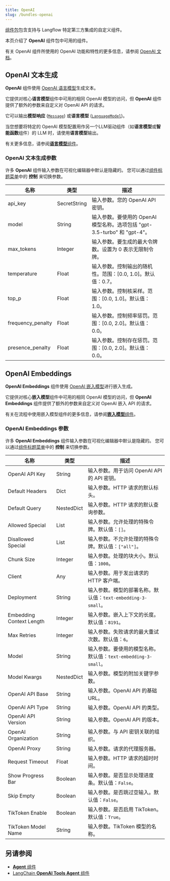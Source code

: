 ```yaml
---
title: OpenAI
slug: /bundles-openai
---
```



[组件包](/components-bundle-components)包含支持与 Langflow 特定第三方集成的自定义组件。

本页介绍了 **OpenAI** 组件包中可用的组件。

有关 OpenAI 组件所使用的 OpenAI 功能和特性的更多信息，请参阅 [OpenAI 文档](https://platform.openai.com/docs/overview)。

## OpenAI 文本生成

**OpenAI** 组件使用 [OpenAI 语言模型](https://platform.openai.com/docs/models)生成文本。

它提供对核心**语言模型**组件中可用的相同 OpenAI 模型的访问，但 **OpenAI** 组件提供了额外的参数来自定义对 OpenAI API 的请求。

它可以输出**模型响应** ([`Message`](/data-types#message)) 或**语言模型** ([`LanguageModel`](/data-types#languagemodel))。

当您想要将特定的 OpenAI 模型配置用作另一个LLM驱动组件（如**语言模型**或**智能函数**组件）的 LLM 时，请使用**语言模型**输出。

有关更多信息，请参阅[**语言模型**组件](/components-models)。

### OpenAI 文本生成参数

许多 **OpenAI** 组件输入参数在可视化编辑器中默认是隐藏的。
您可以通过[组件标题菜单](/concepts-components#component-menus)中的 <Icon name="SlidersHorizontal" aria-hidden="true"/> **控制** 来切换参数。

| 名称 | 类型 | 描述 |
|------|------|-------------|
| api_key | SecretString | 输入参数。您的 OpenAI API 密钥。 |
| model | String | 输入参数。要使用的 OpenAI 模型名称。选项包括 "gpt-3.5-turbo" 和 "gpt-4"。 |
| max_tokens | Integer | 输入参数。要生成的最大令牌数。设置为 0 表示无限制令牌。 |
| temperature | Float | 输入参数。控制输出的随机性。范围：[0.0, 1.0]。默认值：0.7。 |
| top_p | Float | 输入参数。控制核采样。范围：[0.0, 1.0]。默认值：1.0。 |
| frequency_penalty | Float | 输入参数。控制频率惩罚。范围：[0.0, 2.0]。默认值：0.0。 |
| presence_penalty | Float | 输入参数。控制存在惩罚。范围：[0.0, 2.0]。默认值：0.0。 |

## OpenAI Embeddings

**OpenAI Embeddings** 组件使用 [OpenAI 嵌入模型](https://platform.openai.com/docs/guides/embeddings)进行嵌入生成。

它提供对核心**嵌入模型**组件中可用的相同 OpenAI 模型的访问，但 **OpenAI Embeddings** 组件提供了额外的参数来自定义对 OpenAI 嵌入 API 的请求。

有关在流程中使用嵌入模型组件的更多信息，请参阅[**嵌入模型**组件](/components-embedding-models)。

### OpenAI Embeddings 参数

许多 **OpenAI Embeddings** 组件输入参数在可视化编辑器中默认是隐藏的。
您可以通过[组件标题菜单](/concepts-components#component-menus)中的 <Icon name="SlidersHorizontal" aria-hidden="true"/> **控制** 来切换参数。

| 名称 | 类型 | 描述 |
|------|------|-------------|
| OpenAI API Key | String | 输入参数。用于访问 OpenAI API 的 API 密钥。 |
| Default Headers | Dict | 输入参数。HTTP 请求的默认标头。 |
| Default Query | NestedDict | 输入参数。HTTP 请求的默认查询参数。 |
| Allowed Special | List | 输入参数。允许处理的特殊令牌。默认值：`[]`。 |
| Disallowed Special | List | 输入参数。不允许处理的特殊令牌。默认值：`["all"]`。 |
| Chunk Size | Integer | 输入参数。处理的块大小。默认值：`1000`。 |
| Client | Any | 输入参数。用于发出请求的 HTTP 客户端。 |
| Deployment | String | 输入参数。模型的部署名称。默认值：`text-embedding-3-small`。 |
| Embedding Context Length | Integer | 输入参数。嵌入上下文的长度。默认值：`8191`。 |
| Max Retries | Integer | 输入参数。失败请求的最大重试次数。默认值：`6`。 |
| Model | String | 输入参数。要使用的模型名称。默认值：`text-embedding-3-small`。 |
| Model Kwargs | NestedDict | 输入参数。模型的附加关键字参数。 |
| OpenAI API Base | String | 输入参数。OpenAI API 的基础 URL。 |
| OpenAI API Type | String | 输入参数。OpenAI API 的类型。 |
| OpenAI API Version | String | 输入参数。OpenAI API 的版本。 |
| OpenAI Organization | String | 输入参数。与 API 密钥关联的组织。 |
| OpenAI Proxy | String | 输入参数。请求的代理服务器。 |
| Request Timeout | Float | 输入参数。HTTP 请求的超时时间。 |
| Show Progress Bar | Boolean | 输入参数。是否显示处理进度条。默认值：`False`。 |
| Skip Empty | Boolean | 输入参数。是否跳过空输入。默认值：`False`。 |
| TikToken Enable | Boolean | 输入参数。是否启用 TikToken。默认值：`True`。 |
| TikToken Model Name | String | 输入参数。TikToken 模型的名称。 |

## 另请参阅

* [**Agent** 组件](/components-agents)
* [LangChain **OpenAI Tools Agent** 组件](/bundles-langchain#openai-tools-agent)
